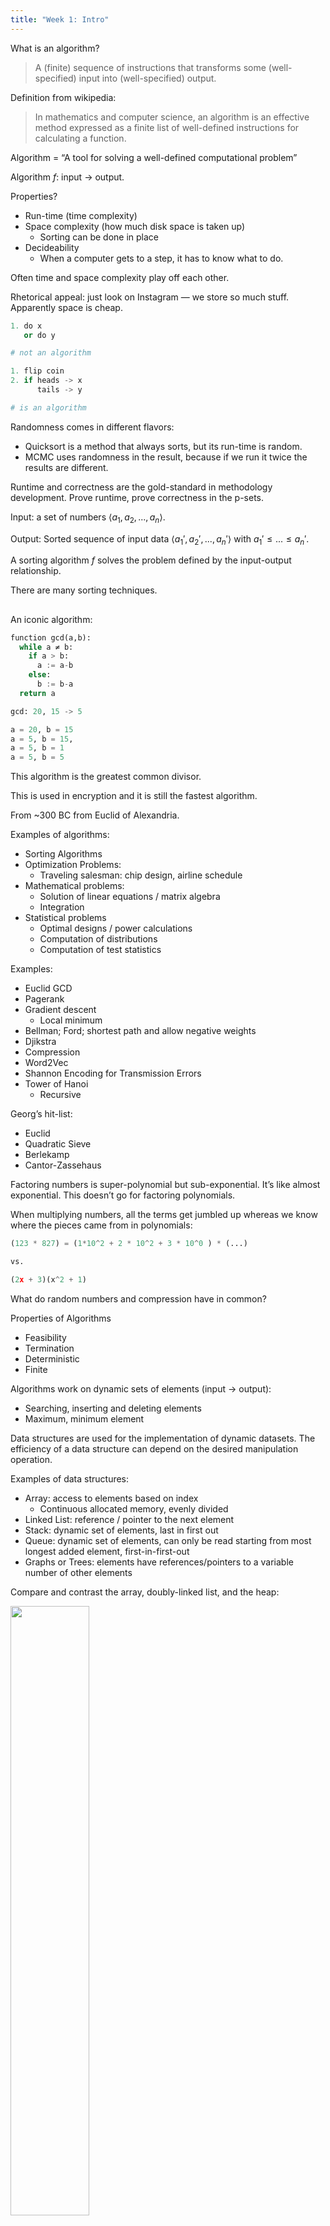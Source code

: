```yaml
---
title: "Week 1: Intro"
---
```


What is an algorithm? 

> A (finite) sequence of instructions that transforms
some (well-specified) input into (well-specified) output.

Definition from wikipedia:

> In mathematics and computer science, an algorithm is an 
effective method expressed as a finite list of 
well-defined instructions for calculating a function. 

Algorithm = "A tool for solving a well-defined computational 
problem"

Algorithm $f:$ input $\to$ output.

Properties? 

  - Run-time (time complexity)
  - Space complexity (how much disk space is taken up)
    - Sorting can be done in place
  - Decideability
    - When a computer gets to a step, it has to know what to do. 

Often time and space complexity play off each other. 

Rhetorical appeal: just look on Instagram — we store so much 
stuff. Apparently space is cheap. 


```python
1. do x 
   or do y 

# not an algorithm
```

```python
1. flip coin 
2. if heads -> x 
      tails -> y

# is an algorithm
```

Randomness comes in different flavors:

  - Quicksort is a method that always sorts, but its run-time is random. 
  - MCMC uses randomness in the result, because if we run it twice 
the results are different. 

Runtime and correctness are the gold-standard in methodology development.
Prove runtime, prove correctness in the p-sets. 

Input: a set of numbers $\langle a_1, a_2, ..., a_n \rangle$. 

Output: Sorted sequence of input data 
$\langle a_1', a_2', ..., a_n' \rangle$ with 
$a_1' \leq ... \leq a_n'$. 

A sorting algorithm $f$ solves the problem defined by the 
input-output relationship. 

There are many sorting techniques. 

## 

An iconic algorithm: 

:::{.chilltip}
```python
function gcd(a,b): 
  while a ≠ b:
    if a > b:
      a := a-b
    else: 
      b := b-a
  return a

gcd: 20, 15 -> 5 

a = 20, b = 15 
a = 5, b = 15, 
a = 5, b = 1 
a = 5, b = 5
```
:::

This algorithm is the greatest common divisor. 

This is used in encryption and it is still the fastest 
algorithm. 

From ~300 BC from Euclid of Alexandria. 

Examples of algorithms: 

  - Sorting Algorithms 
  - Optimization Problems: 
    - Traveling salesman: chip design, airline schedule 
  - Mathematical problems: 
    - Solution of linear equations / matrix algebra 
    - Integration 
  - Statistical problems 
    - Optimal designs / power calculations 
    - Computation of distributions 
    - Computation of test statistics


Examples: 

  - Euclid GCD 
  - Pagerank 
  - Gradient descent 
    - Local minimum 
  - Bellman; Ford; shortest path and allow negative weights
  - Djikstra 
  - Compression 
  - Word2Vec 
  - Shannon Encoding for Transmission Errors
  - Tower of Hanoi 
    - Recursive

Georg's hit-list: 

  - Euclid 
  - Quadratic Sieve 
  - Berlekamp 
  - Cantor-Zassehaus 

Factoring numbers is super-polynomial but sub-exponential.  It's like 
almost exponential. This doesn't go for factoring polynomials. 

When multiplying numbers, all the terms get jumbled up whereas we know where
the pieces came from in polynomials: 

```python
(123 * 827) = (1*10^2 + 2 * 10^2 + 3 * 10^0 ) * (...)

vs. 

(2x + 3)(x^2 + 1)
```

:::{.chilltip}
What do random numbers and compression have in common? 
:::



Properties of Algorithms 

  - Feasibility
  - Termination
  - Deterministic 
  - Finite

Algorithms work on dynamic sets of elements
(input -> output): 

  - Searching, inserting and deleting elements 
  - Maximum, minimum element 

Data structures are used for the implementation of 
dynamic datasets. The efficiency of a data structure
can depend on the desired manipulation operation.

Examples of data structures: 

  - Array: access to elements based on index 
    - Continuous allocated memory, evenly divided
  - Linked List: reference / pointer to the next element 
  - Stack: dynamic set of elements, last in first out
  - Queue: dynamic set of elements, can only be
  read starting from most longest added element,
  first-in-first-out
  - Graphs or Trees: elements have references/pointers to 
  a variable number of other elements

Compare and contrast the array, doubly-linked list, and the heap: 

![](figures/array/array.svg){width='50%' fig-align='center'}

![](figures/list/list.svg){width='100%'}

![](figures/heap/heap.svg){width='100%'}

The array has the property that if every element is of the same 
structure and takes up the same amount of memory, we can access 
the nth element quickly by calculating where it will be in memory 
and looking there. However, to update an array can be annoying 
because if it is growing and the neighboring memory is not free,
we might have to move the whole array. 

The doubly-linked list facilitates things like: 

  - Easy insertions or deletions anywhere
  - Quickly accessing the first and last elements 
  - Easy storage in memory since memory doesn't need to be in 
  one contiguous block

But search algorithms are limited to stepping through the list until a 
desired element is found. 

On the other hand, the heap allows for intelligent searching. Of course heaps
aren't good for everything: for example, accessing the nth element would be easier in an 
array than in a heap. 

References: 

Berlekamp's algorithm
<https://en.wikipedia.org/wiki/Berlekamp%27s_algorithm>

Rotating doubly-linked list: 
<https://tex.stackexchange.com/questions/242044/add-label-to-a-rotated-doubly-linked-list>

## Day 2 

We've moved classrooms to Kresge G1.  On 7th of February, and 4th of March we
need to be in FXB G12.

Last time we talked about algorithms like sorting, searching, talking about 
their time / space complexity. 

Algorithms need to have finite numbers of instructions. 

Deterministic means there is no randomness.

Well-definedness means that the computer knows what to do at every step. 

Properties of algorithms include:

  - Feasibility
  - Termination 
  - Deterministic
    - The output is well-defined for every instance
    - At any time, the next step is well-defined 
  - Finite 
    - The number of steps must be finite 
    - At any time point, the required memory must be finite

Today let's discuss about <u>random numbers</u>. 

Motivation could include: 

  1. Statistical simulation (Monte Carlo) in statistical methods research.
  2. The statistical theories/methods are all based on assumptions. 
  So most theorems state assumptions...
  3. The theories can hardly be verified in real world data because 
  (1) the real data never satisfy the assumption; and (2) the 
  underlying truth is unknown (gold standard)
  4. In simulation, data are created in a well controlled environment 
  (model assumptions) and all truth are known. So 
  the claim in the theorem can be validated and subjected to sensitivity analysis. 

We often use the inverse CDF method to generate random numbers that
are distributed a certain way.  Or importance sampling. Or metropolis-hastings.

But how do we generate uniform random numbers? `runif(10)`. 

  - Could it be just a list somewhere just stored
  - It could be some highly erratic but still deterministic function. 

Why are ZIP CRC Checksums related to randomness? How do those relate to random 
numbers? 

Whatever we use to produce random numbers, we can perform statistical tests on 
the output to see if it's distinguishable from randomness. 

Some good properties of a random number generator: 

  - Uniformity
  - Independence
  - Diehard tests (They should pass "Diehard" tests, qc-tests for PRNG)
  - Replication
  - Cycle length - should be a long time before numbers repeat
  - Speed (fast)
  - Memory usage (little need)
  - Parallel implementation (desirable for speed)
  - Cryptographically secure: required for password storage

The last point refers to the idea that there should be no 'reversal'; 
it should not be possible to look at the random numbers generated 
and tell what the seed is. 

If we have $f: s \to [0,1]$, we want to check two things: 

  1. Is the output erratic? (Crucial)
  2. Does $f^{-1} exist? (Can it be hacked)? (Optional)

### Mid-square method

1. Start with a 4-digit number $z_0$, then square it. Should be an 
8 digit number, and if not pad it.

2. Deterministic sequence of numbers $e.g., $z_{n+1} = f(z_n)$. Look at 
the middle four digits of it. Put the decimal in front. 

3. Repeat

We get uniform random number. 

But this has problems, like two successive zeroes behind the decimal will never disappear. 

### Linear Congruential Generator

LCG is an algorithm that yields a sequence of pseudo-randomized 
numbers calculated with a discontinuous piecewise linear equation. 
They produce a sequence of integers between 0 and m-1 according to 
$z_n = (a * z_{n-1} + c) \pmod m, \quad n = 1, 2, ...$ 

where $a$ is the multiplier, $c$ is the increment, and $m$ the modulus. 
To obtain uniform random numbers on $(0,1)$, we take 

$$u_n = z_n / m.$$

Good choices for $a$, $c$, and $m$ are important. 

Marsaglia showed that $(z_i, z_{i+1})$ have this non-random structure. 

Good question: Is there a way to determine the number of hyperplanes?

The theory behind LCG is relatively easy to understand, and are easily implemented and fast, especially on computer hardware
which can provide modulo arithmetic by stoage-bit truncation. 

A linear congruential generator has full period (=cycle length m) if and only if

  1. The only positive integer that divides both $m$ and $c$ is 1 (the gcd)
  2. If $q$ is a prime number that divides $m$, then $q$ divides $a-1$; 
  3. If 4 divides $m$, then 4 divides $a-1$. 

[Marin Mersenne](https://en.wikipedia.org/wiki/Marin_Mersenne)

For each Mersenne number, it's prime if and only if it does not divide the corresponding shadow sequence
number: $S_2 = 4$, $S_n = S_{n-1}^2 - 2$. 

```python
import numpy as np
import hashlib
import matplotlib.pyplot as plt

def hashing(s):
	h = hashlib.md5()
	#h = hashlib.sha256()
	h.update(str(s).encode("utf-8"))
	return(h.hexdigest())

def random_number(seed):
	temp = hashing(str(seed))
	x = int(temp,16) / (16**len(temp))
	return(x)

if __name__=="__main__":
	print(hashing("mouse"))
	print(hashing("house"))
	print(random_number(5))
	# plot n numbers
	n = 1000
	x = np.arange(n)
	y = np.zeros(n)
	for i in range(n):
		y[i] = random_number(x[i])
	plt.plot(x,y,"+",color="black")
	plt.show()
```

[John the Ripper](https://www.openwall.com/john/) tries to invert the MD5 hashsum. 


:::{layout-ncol='3' layout-nrow='2'}
![](figures/insertion_sort/1/1.svg){width='300px'}

![](figures/insertion_sort/2/2.svg){width='300px'}

![](figures/insertion_sort/3/3.svg){width='300px'}

![](figures/insertion_sort/4/4.svg){width='350px'}

![](figures/insertion_sort/5/5.svg){width='300px'}

![](figures/insertion_sort/6/6.svg){width='300px'}
:::
